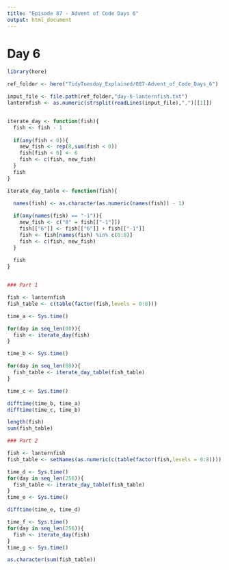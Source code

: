 ```yaml
---
title: "Episode 87 - Advent of Code Days 6"
output: html_document
---
```


# Day 6

```r

library(here)

ref_folder <- here("TidyTuesday_Explained/087-Advent_of_Code_Days_6")

input_file <- file.path(ref_folder,"day-6-lanternfish.txt")
lanternfish <- as.numeric(strsplit(readLines(input_file),",")[[1]])


iterate_day <- function(fish){
  fish <- fish - 1
  
  if(any(fish < 0)){
    new_fish <- rep(8,sum(fish < 0))
    fish[fish < 0] <- 6
    fish <- c(fish, new_fish)
  }
  fish
}

iterate_day_table <- function(fish){
  
  names(fish) <- as.character(as.numeric(names(fish)) - 1)

  if(any(names(fish) == "-1")){
    new_fish <- c("8" = fish[["-1"]])
    fish[["6"]] <- fish[["6"]] + fish[["-1"]]
    fish <- fish[names(fish) %in% c(0:8)]
    fish <- c(fish, new_fish)
  }
  
  fish
}


### Part 1

fish <- lanternfish
fish_table <- c(table(factor(fish,levels = 0:8)))

time_a <- Sys.time()

for(day in seq_len(80)){
  fish <- iterate_day(fish)
}

time_b <- Sys.time()

for(day in seq_len(80)){
  fish_table <- iterate_day_table(fish_table)
}

time_c <- Sys.time()

difftime(time_b, time_a)
difftime(time_c, time_b)

length(fish)
sum(fish_table)

### Part 2

fish <- lanternfish
fish_table <- setNames(as.numeric(c(table(factor(fish,levels = 0:8)))), 0:8)

time_d <- Sys.time()
for(day in seq_len(256)){
  fish_table <- iterate_day_table(fish_table)
}
time_e <- Sys.time()

difftime(time_e, time_d)

time_f <- Sys.time()
for(day in seq_len(256)){
  fish <- iterate_day(fish)
}
time_g <- Sys.time()

as.character(sum(fish_table))

```
